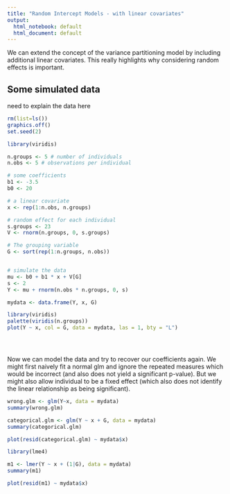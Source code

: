 ```yaml
---
title: "Random Intercept Models - with linear covariates"
output:
  html_notebook: default
  html_document: default
---
```



We can extend the concept of the variance partitioning model by including additional linear covariates. This really highlights why considering random effects is important.

## Some simulated data

need to explain the data here

```r
rm(list=ls())
graphics.off()
set.seed(2)

library(viridis)

n.groups <- 5 # number of individuals
n.obs <- 5 # observations per individual

# some coefficients
b1 <- -3.5
b0 <- 20

# a linear covariate
x <- rep(1:n.obs, n.groups)

# random effect for each individual
s.groups <- 23
V <- rnorm(n.groups, 0, s.groups)

# The grouping variable
G <- sort(rep(1:n.groups, n.obs))


# simulate the data
mu <- b0 + b1 * x + V[G]
s <- 2
Y <- mu + rnorm(n.obs * n.groups, 0, s)

mydata <- data.frame(Y, x, G)

library(viridis)
palette(viridis(n.groups))
plot(Y ~ x, col = G, data = mydata, las = 1, bty = "L")





```

Now we can model the data and try to recover our coefficients again. We might first naively fit a normal glm and ignore the repeated measures which would be incorrect (and also does not yield a significant p-value). But we might also allow individual to be a fixed effect (which also does not identify the linear relationship as being significant).

```r

wrong.glm <- glm(Y~x, data = mydata)
summary(wrong.glm)

categorical.glm <- glm(Y ~ x + G, data = mydata)
summary(categorical.glm)

plot(resid(categorical.glm) ~ mydata$x)

library(lme4) 

m1 <- lmer(Y ~ x + (1|G), data = mydata)
summary(m1)

plot(resid(m1) ~ mydata$x)


```



